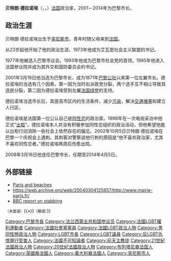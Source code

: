 {{noteTA
|G1=法国地名
}}
{{Infobox officeholder
|name          = 貝特朗·德拉諾埃
|original_name = {{lang|fr|Bertrand Delanoë}}<small>{{in lang|fr}}</small>
|image        = Bertrand Delanoë.jpg
|caption      = 2013年的德拉諾埃
|office       = {{Link-en|巴黎市長列表|List of mayors of Paris|巴黎市長}}
|term_start   = 2001年3月25日
|term_end     = 2014年4月5日
|predecessor  = [[讓·迪貝利|讓·迪貝利]]
|successor    = [[安娜·伊達爾戈|安娜·伊達爾戈]]
|office2      = [[參議院_(法國)|法國參議院議員]] 
|term_start2  = 1995年9月24日
|term_end2    = 2001年3月27日
|constituency2 = [[巴黎|巴黎]]
|deputy       = 安娜·伊達爾戈
|successor2   = 
|office3      = [[國民議會_(法國)|法國國民議會議員]]
|term_start3  = 1981年6月21日
|term_end3    = 1986年4月1日
|constituency3 = 巴黎市第26選區
|predecessor3 = {{Link-en|若埃爾·勒·塔克|Joël Le Tac}}
|successor3   = 選區廢除
|birth_date   = {{birth date and age|1950|5|30|df=y}}
|birth_place  = {{flag icon|French protectorate of Tunisia}}[[法屬突尼西亞|法屬突尼西亞]][[突尼斯市|突尼斯市]]
|death_date   = 
|nationality  = {{FRA}}
|party        = [[社會黨_(法國)|法國社會黨]]
|alma_mater   = [[土魯斯大學|土魯斯大學]]
|signature    = Signature of Bertrand Delanoë2.svg
|website      = {{url|bertranddelanoe.net|Official website}}
}}

'''贝特朗·德拉诺埃'''（{{lang-fr|Bertrand Delanoë}}，{{IPA-fr|bɛʁ.tʁɑ̃ də.la.nɔ.e|lang|Fr-Bertrand Delanoe.ogg}}，{{bd|1950年|5月30日|catIdx=Delanoë}}）[[法国|法国]]政治家，2001－2014年为巴黎市长。

== 政治生涯 ==
贝特朗·德拉诺埃出生于[[突尼斯市|突尼斯市]]，青年时随父母来到[[法国|法国]]。

从23岁起他开始了他的政治生涯。1973年他成为艾瓦恩社会主义联盟的书记。

1977年他被选入巴黎市议会。1993年他成为巴黎市社会党的首领。1995年他进入法国参议院并成为其外交和国防委员会的书记。

2001年3月18日他当选为巴黎市长，成为1871年[[巴黎公社|巴黎公社]]以来第一位左翼市长。德拉诺埃的当选有几个因素。第一因为当时右派政党分裂，两个选手互不相让导致其选民分裂，第二因为德拉诺埃受到左翼[[法国绿党|法国绿党]]的支持。

德拉诺埃当选市长后，其提高市区内的生活条件，减少[[污染|污染]]，解决[[交通堵塞|交通堵塞]]和建立人行区。

德拉诺埃是法国第一位公认自己是[[同性恋|同性恋]]的政治家。1998年在一次电视采访中他正式“[[出柜|出柜]]”。德拉诺埃本人并没有积极参加同性恋组织的政治活动，但他希望他能以出柜行动消除一些社会上依然存在的偏见。2002年10月5日贝特朗·德拉诺埃在巴黎一个庆祝会上遇刺。其刺客对警察说他行刺的原因是“他不喜欢政治家，尤其不喜欢同性恋者。”德拉诺埃两周后伤愈出院。

2008年3月16日他连任巴黎市长，任期至2014年4月5日。

== 外部链接 ==
*[http://www.lemonde.fr/article/0,5987,3228--285243-,00.html Paris and beaches]{{Dead link|date=2019年5月 |bot=InternetArchiveBot |fix-attempted=yes }}
*[https://web.archive.org/web/20040304125857/http://www.mairie-paris.fr/ https://web.archive.org/web/20040304125857/http://www.mairie-paris.fr/]
*[http://news.bbc.co.uk/1/hi/world/europe/2305849.stm BBC report on stabbing]{{Wayback|url=http://news.bbc.co.uk/1/hi/world/europe/2305849.stm |date=20031217101104 }}

{{s-start}}
{{s-off}}
{{s-bef|before=[[讓·迪貝利|讓·迪貝利]]}}
{{s-ttl|title={{Link-en|巴黎市長列表|List of mayors of Paris|巴黎市長}}|years=2001年－2014年}}
{{s-aft|after=[[安娜·伊達爾戈|安娜·伊達爾戈]]}}
{{s-ppo}}
{{s-bef|before=[[皮埃爾·若克斯|皮埃爾·若克斯]]}}
{{s-ttl|title=[[社會黨_(法國)|法國社會黨]]提名巴黎市長候選人|years={{Link-en|1995年法國市長選舉|1995 French municipal elections|1995}}<small>（未當選）</small>{{•}}{{Link-en|2001年法國市長選舉|2001 French municipal elections|2001}} <small>（未當選）</small>{{•}}{{Link-en|2008年巴黎市長選舉|2008 Paris municipal election|2008}}<small>（勝選）</small>}}
{{s-aft|after=[[安娜·伊達爾戈|安娜·伊達爾戈]]}}
{{s-end}}

{{Authority control}}
{{DEFAULTSORT:Delanoë, Bertrand}}
[[Category:巴黎市長|Category:巴黎市長]]
[[Category:法兰西第五共和国参议员|Category:法兰西第五共和国参议员]]
[[Category:法國LGBT權利運動者|Category:法國LGBT權利運動者]]
[[Category:法國社會黨黨員|Category:法國社會黨黨員]]
[[Category:法國LGBT政治人物|Category:法國LGBT政治人物]]
[[Category:男同性戀政治人物|Category:男同性戀政治人物]]
[[Category:LGBT市長|Category:LGBT市長]]
[[Category:LGBT議員|Category:LGBT議員]]
[[Category:反LGBT仇恨罪行受害人|Category:反LGBT仇恨罪行受害人]]
[[Category:法國不可知論者|Category:法國不可知論者]]
[[Category:前天主教徒|Category:前天主教徒]]
[[Category:21世紀法國政治人物|Category:21世紀法國政治人物]]
[[Category:20世紀法國政治人物|Category:20世紀法國政治人物]]
[[Category:布列塔尼裔法国人|Category:布列塔尼裔法国人]]
[[Category:英國裔法國人|Category:英國裔法國人]]
[[Category:義大利裔法國人|Category:義大利裔法國人]]
[[Category:突尼斯市人|Category:突尼斯市人]]